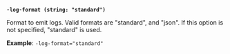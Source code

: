 <a id="monitor-flag-log-format" />

**`-log-format (string: "standard")`**

Format to emit logs.
Valid formats are "standard", and "json".
If this option is not specified, "standard" is used.

**Example**: `-log-format="standard"`
